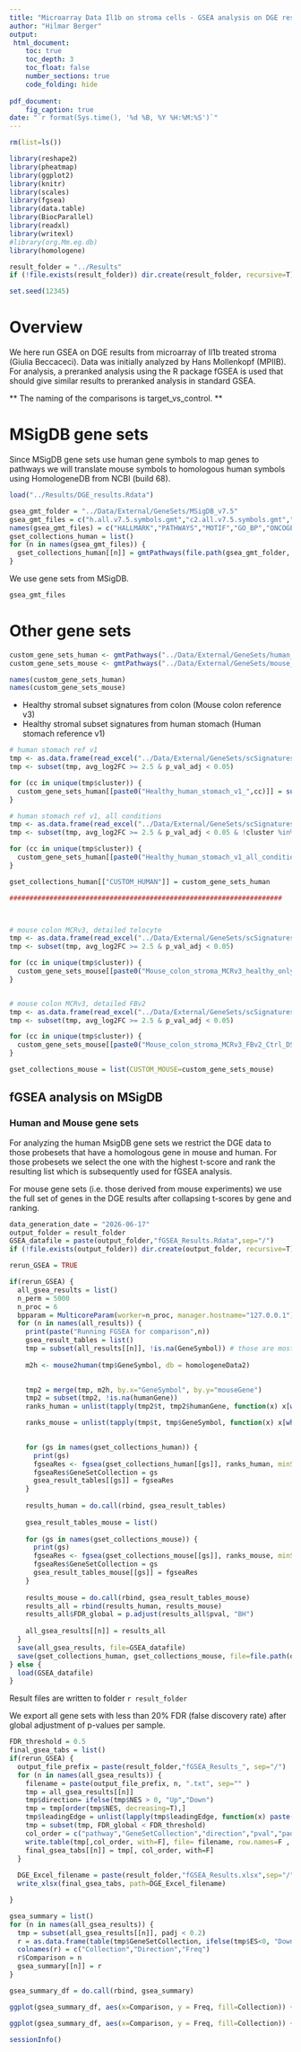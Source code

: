 ```yaml
---
title: "Microarray Data Il1b on stroma cells - GSEA analysis on DGE results"
author: "Hilmar Berger"
output: 
 html_document:
    toc: true
    toc_depth: 3
    toc_float: false
    number_sections: true
    code_folding: hide
    
pdf_document:
    fig_caption: true
date: "`r format(Sys.time(), '%d %B, %Y %H:%M:%S')`"
---
```


```r
rm(list=ls())

library(reshape2)
library(pheatmap)
library(ggplot2)
library(knitr)
library(scales)
library(fgsea)
library(data.table)
library(BiocParallel)
library(readxl)
library(writexl)
#library(org.Mm.eg.db)
library(homologene)

result_folder = "../Results"
if (!file.exists(result_folder)) dir.create(result_folder, recursive=T)

set.seed(12345)
```

# Overview

We here run GSEA on DGE results from microarray of Il1b treated stroma (Giulia Beccaceci). Data was initially analyzed by Hans Mollenkopf (MPIIB). 
For analysis, a preranked analysis using the R package fGSEA is used that should give similar results to preranked analysis in standard GSEA. 

** The naming of the comparisons is target_vs_control. **

# MSigDB gene sets

Since MSigDB gene sets use human gene symbols to map genes to pathways we will translate mouse symbols to homologous human symbols using HomologeneDB from NCBI (build 68). 


<!-- ```{r} -->
<!-- input_files = list.files(path=".", pattern = "DGE_RE ") -->
<!-- names(input_files) = gsub(" vs\\. ", "_vs_", gsub("DGE_RE \\(","", gsub("\\)\\.txt","",input_files))) -->

<!-- all_results = list() -->
<!-- for (n in names(input_files)) { -->
<!--   tmp = read.table(input_files[n], sep="\t", header=T, stringsAsFactors = F) -->
<!--   tmp2 <- strsplit(n, "_") |> unlist() -->
<!--   n_new <- paste(rev(tmp2),collapse="_") -->
<!--   # the files provided by Hans Mollenkopf for some reasons contain the human gene symbols for otherwise mouse data -->
<!--   # We replace these by the correct mouse symbols  -->
<!--   entrez = unique(as.character(tmp$EntrezGeneID)) -->
<!--   entrez = entrez[!is.na(entrez)] -->
<!--   mouse_symbols = select(org.Mm.eg.db, keys=entrez, keytype = "ENTREZID", columns = "SYMBOL") -->
<!--   rownames(mouse_symbols)  = mouse_symbols$ENTREZID -->
<!--   tmp$GeneSymbol = mouse_symbols[as.character(tmp$EntrezGeneID), "SYMBOL"] -->
<!--   all_results[[n_new]] = tmp -->
<!-- } -->


<!-- ``` -->


```r
load("../Results/DGE_results.Rdata")
```


```r
gsea_gmt_folder = "../Data/External/GeneSets/MSigDB_v7.5"
gsea_gmt_files = c("h.all.v7.5.symbols.gmt","c2.all.v7.5.symbols.gmt","c3.all.v7.5.symbols.gmt","c5.go.bp.v7.5.symbols.gmt","c6.all.v7.5.symbols.gmt","c7.all.v7.5.symbols.gmt","c8.all.v7.5.symbols.gmt")
names(gsea_gmt_files) = c("HALLMARK","PATHWAYS","MOTIF","GO_BP","ONCOGENIC","IMMUNOLOGIC","CELLTYPES")
gset_collections_human = list()
for (n in names(gsea_gmt_files)) {
  gset_collections_human[[n]] = gmtPathways(file.path(gsea_gmt_folder, gsea_gmt_files[[n]]))
}
```

We use gene sets from MSigDB.

```r
gsea_gmt_files
```

# Other gene sets 


```r
custom_gene_sets_human <- gmtPathways("../Data/External/GeneSets/human_custom_geneset_2025-06-11.gmt" )
custom_gene_sets_mouse <- gmtPathways("../Data/External/GeneSets/mouse_custom_geneset_2025-06-11.gmt" )

names(custom_gene_sets_human)
names(custom_gene_sets_mouse)
```
  - Healthy stromal subset signatures from colon (Mouse colon reference v3)
  - Healthy stromal subset signatures from human stomach (Human stomach reference v1)

```r


# human stomach ref v1
tmp <- as.data.frame(read_excel("../Data/External/GeneSets/scSignatures/Human_stomach_v1/All_cluster_markers_stroma_only_healthy_no_mix.xlsx", sheet=1))
tmp <- subset(tmp, avg_log2FC >= 2.5 & p_val_adj < 0.05)

for (cc in unique(tmp$cluster)) {
  custom_gene_sets_human[[paste0("Healthy_human_stomach_v1_",cc)]] = subset(tmp, cluster == cc)$gene |> unique()
}

# human stomach ref v1, all conditions
tmp <- as.data.frame(read_excel("../Data/External/GeneSets/scSignatures/Human_stomach_v1/All_cluster_markers_stroma_cells.xlsx", sheet=1))
tmp <- subset(tmp, avg_log2FC >= 2.5 & p_val_adj < 0.05 & !cluster %in% c("Epi","n.a.","Mix/Dying","T/NK/B"))

for (cc in unique(tmp$cluster)) {
  custom_gene_sets_human[[paste0("Healthy_human_stomach_v1_all_conditions_",cc)]] = subset(tmp, cluster == cc)$gene |> unique()
}

gset_collections_human[["CUSTOM_HUMAN"]] = custom_gene_sets_human

####################################################################



# mouse colon MCRv3, detailed telocyte
tmp <- as.data.frame(read_excel("../Data/External/GeneSets/scSignatures/MCRv3/All_cluster_markers_subpopulations_all_cells_telocyte_Ctrl_only.xlsx", sheet=1))
tmp <- subset(tmp, avg_log2FC >= 2.5 & p_val_adj < 0.05)

for (cc in unique(tmp$cluster)) {
  custom_gene_sets_mouse[[paste0("Mouse_colon_stroma_MCRv3_healthy_only_",cc)]] = subset(tmp, cluster == cc)$gene |> unique()
}


# mouse colon MCRv3, detailed FBv2
tmp <- as.data.frame(read_excel("../Data/External/GeneSets/scSignatures/MCRv3/All_cluster_markers_subpopulations_all_cells_FBv2_Ctrl_DSS_Inf.xlsx", sheet=1))
tmp <- subset(tmp, avg_log2FC >= 2.5 & p_val_adj < 0.05)

for (cc in unique(tmp$cluster)) {
  custom_gene_sets_mouse[[paste0("Mouse_colon_stroma_MCRv3_FBv2_Ctrl_DSS_",cc)]] = subset(tmp, cluster == cc)$gene |> unique()
}

gset_collections_mouse = list(CUSTOM_MOUSE=custom_gene_sets_mouse)

```

## fGSEA analysis on MSigDB

### Human and Mouse gene sets

For analyzing the human MsigDB gene sets we restrict the DGE data to those probesets that have a homologous gene in mouse and human. For those probesets we select the one with the highest t-score and rank the resulting list which is subsequently used for fGSEA analysis. 

For mouse gene sets (i.e. those derived from mouse experiments) we use the full set of genes in the DGE results after collapsing t-scores by gene and ranking. 

```r
data_generation_date = "2026-06-17"
output_folder = result_folder
GSEA_datafile = paste(output_folder,"fGSEA_Results.Rdata",sep="/")
if (!file.exists(output_folder)) dir.create(output_folder, recursive=T)

rerun_GSEA = TRUE

if(rerun_GSEA) {
  all_gsea_results = list()
  n_perm = 5000
  n_proc = 6
  bpparam = MulticoreParam(worker=n_proc, manager.hostname="127.0.0.1")
  for (n in names(all_results)) {
    print(paste("Running FGSEA for comparison",n))
    gsea_result_tables = list()
    tmp = subset(all_results[[n]], !is.na(GeneSymbol)) # those are mostly control probes
    
    m2h <- mouse2human(tmp$GeneSymbol, db = homologeneData2)

    
    tmp2 = merge(tmp, m2h, by.x="GeneSymbol", by.y="mouseGene")
    tmp2 = subset(tmp2, !is.na(humanGene))
    ranks_human = unlist(tapply(tmp2$t, tmp2$humanGene, function(x) x[which(abs(x)==max(abs(x)))] ))

    ranks_mouse = unlist(tapply(tmp$t, tmp$GeneSymbol, function(x) x[which(abs(x)==max(abs(x)))] ))

      
    for (gs in names(gset_collections_human)) {
      print(gs)
      fgseaRes <- fgsea(gset_collections_human[[gs]], ranks_human, minSize=15, maxSize=2000, nperm=n_perm, BPPARAM=bpparam)
      fgseaRes$GeneSetCollection = gs
      gsea_result_tables[[gs]] = fgseaRes
    }
    
    results_human = do.call(rbind, gsea_result_tables)
    
    gsea_result_tables_mouse = list()
    
    for (gs in names(gset_collections_mouse)) {
      print(gs)
      fgseaRes <- fgsea(gset_collections_mouse[[gs]], ranks_mouse, minSize=15, maxSize=2000, nperm=n_perm, BPPARAM=bpparam)
      fgseaRes$GeneSetCollection = gs
      gsea_result_tables_mouse[[gs]] = fgseaRes
    }
  
    results_mouse = do.call(rbind, gsea_result_tables_mouse)
    results_all = rbind(results_human, results_mouse)
    results_all$FDR_global = p.adjust(results_all$pval, "BH")
    
    all_gsea_results[[n]] = results_all
  }
  save(all_gsea_results, file=GSEA_datafile)
  save(gset_collections_human, gset_collections_mouse, file=file.path(output_folder, "Geneset_collections.Rdata"))
} else {
  load(GSEA_datafile)
}
```

Result files are written to folder `r result_folder`

We export all gene sets with less than 20% FDR (false discovery rate) after global adjustment of p-values per sample. 

```r
FDR_threshold = 0.5
final_gsea_tabs = list()
if(rerun_GSEA) {
  output_file_prefix = paste(result_folder,"fGSEA_Results_", sep="/")
  for (n in names(all_gsea_results)) {
    filename = paste(output_file_prefix, n, ".txt", sep="" )
    tmp = all_gsea_results[[n]]
    tmp$direction= ifelse(tmp$NES > 0, "Up","Down")
    tmp = tmp[order(tmp$NES, decreasing=T),]
    tmp$leadingEdge = unlist(lapply(tmp$leadingEdge, function(x) paste(x, collapse=",")))
    tmp = subset(tmp, FDR_global < FDR_threshold)
    col_order = c("pathway","GeneSetCollection","direction","pval","padj","ES","NES","nMoreExtreme","size","leadingEdge", "FDR_global")
    write.table(tmp[,col_order, with=F], file= filename, row.names=F , sep="\t", dec=".", quote=F, na="")
    final_gsea_tabs[[n]] = tmp[, col_order, with=F]
  }
  
  DGE_Excel_filename = paste(result_folder,"fGSEA_Results.xlsx",sep="/")
  write_xlsx(final_gsea_tabs, path=DGE_Excel_filename)

}
```



```r
gsea_summary = list()
for (n in names(all_gsea_results)) {
  tmp = subset(all_gsea_results[[n]], padj < 0.2)
  r = as.data.frame(table(tmp$GeneSetCollection, ifelse(tmp$ES<0, "Down","Up")))
  colnames(r) = c("Collection","Direction","Freq")
  r$Comparison = n
  gsea_summary[[n]] = r
}

gsea_summary_df = do.call(rbind, gsea_summary)

ggplot(gsea_summary_df, aes(x=Comparison, y = Freq, fill=Collection)) + geom_bar(stat="identity") + theme_grey(base_size = 14) + theme(axis.text.x = element_text(angle = 60, hjust = 1)) + ggtitle("Number of significant (FDR<20%) gene sets per comparison")

ggplot(gsea_summary_df, aes(x=Comparison, y = Freq, fill=Collection)) + geom_bar(stat="identity") + theme_grey(base_size = 14) + theme(axis.text.x = element_text(angle = 60, hjust = 1)) + ggtitle("Number of significant (FDR<20%) gene sets per comparison") + facet_wrap(~Direction)
```


```r
sessionInfo()
```


